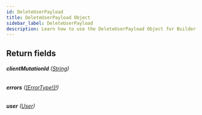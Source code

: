 ```yaml
---
id: DeleteUserPayload
title: DeleteUserPayload Object
sidebar_label: DeleteUserPayload
description: Learn how to use the DeleteUserPayload Object for Builder's API.
---
```


## Return fields

###### <b>clientMutationId</b> ([String](/docs/composer/builder/api/schema/scalar/String.mdx))

###### <b>errors</b> ([[ErrorType!]!](/docs/composer/builder/api/schema/object/ErrorType.mdx))

###### <b>user</b> ([User](/docs/composer/builder/api/schema/object/User.mdx))
